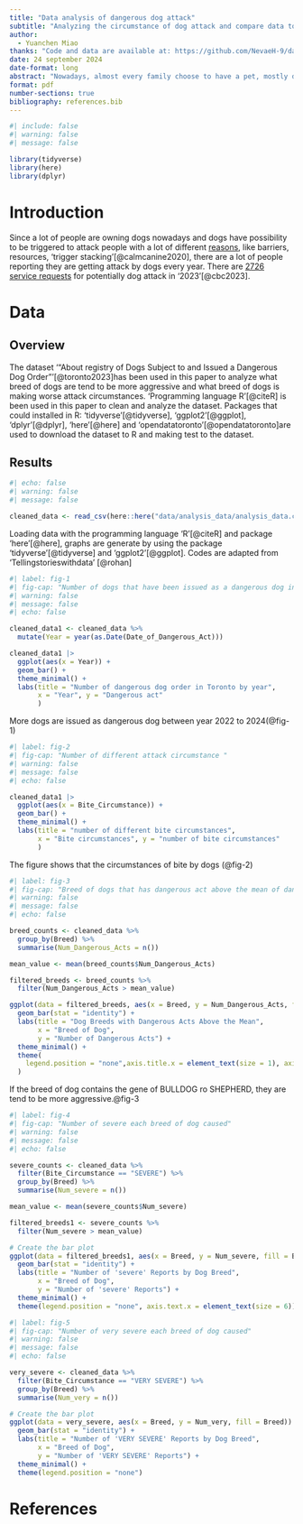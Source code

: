 ```yaml
---
title: "Data analysis of dangerous dog attack"
subtitle: "Analyzing the circumstance of dog attack and compare data to find out the most dangerous breed"
author: 
  - Yuanchen Miao
thanks: "Code and data are available at: https://github.com/NevaeH-9/dangerous-dog-attack.git."
date: 24 september 2024
date-format: long
abstract: "Nowadays, almost every family choose to have a pet, mostly dogs. Dogs have their innate nature to protect themselves or their owner from the danger they meet, sometimes they bark at it, sometimes they make an attack on it. Dogs require training from human to prevent them from attacking or barking at people, but some breed of dogs have stronger aggressive desire, in some situations, these breed of dogs probably attack people after training. In this report, data of Registry of Dogs Subject to and Issued a Dangerous Dog Order from Open Data Toronto is used, this data is refreshed monthly to today and all died dogs are removed from the data. There appears some specific breed of dogs are more likely to attack people and causing worse attck circumstance."
format: pdf
number-sections: true
bibliography: references.bib
---
```


```r
#| include: false
#| warning: false
#| message: false

library(tidyverse)
library(here)
library(dplyr)
```



# Introduction {#sec-introduction}

Since a lot of people are owning dogs nowadays and dogs have possibility to be triggered to attack people with a lot of different [reasons](https://www.calmcanineacademy.com/blog/2020/11/06/let-s-talk-about-dog-attacks), like barriers, resources, 'trigger stacking'[@calmcanine2020], there are a lot of people reporting they are getting attack by dogs every year. There are [2726 service requests](https://www.cbc.ca/news/canada/toronto/dangerous-dog-owners-new-rules-city-toronto-1.7183803#:~:text=Toronto%20Animal%20Services%20investigates%20all,increase%20from%202%2C653%20in%202022.) for potentially dog attack in '2023'[@cbc2023].

# Data {#sec-data}

## Overview {#sec-data-overview}
The dataset '"About registry of Dogs Subject to and Issued a Dangerous Dog Order" '[@toronto2023]has been used in this paper to analyze what breed of dogs are tend to be more aggressive and what breed of dogs is making worse attack circumstances. 'Programming language R'[@citeR] is been used in this paper to clean and analyze the dataset. Packages that could installed in R: 'tidyverse'[@tidyverse], 'ggplot2'[@ggplot], 'dplyr'[@dplyr], 'here'[@here] and ‘opendatatoronto'[@opendatatoronto]are used to download the dataset to R and making test to the dataset.

## Results {#sec-data-results}
```r
#| echo: false
#| warning: false
#| message: false

cleaned_data <- read_csv(here::here("data/analysis_data/analysis_data.csv"))
```
Loading data with the programming language 'R'[@citeR] and package 'here'[@here], graphs are generate by using the package 'tidyverse'[@tidyverse] and 'ggplot2'[@ggplot]. Codes are adapted from 'Tellingstorieswithdata' [@rohan]

\newpage

```r
#| label: fig-1
#| fig-cap: "Number of dogs that have been issued as a dangerous dog in Toronto" 
#| warning: false
#| message: false
#| echo: false

cleaned_data1 <- cleaned_data %>%
  mutate(Year = year(as.Date(Date_of_Dangerous_Act))) 

cleaned_data1 |>
  ggplot(aes(x = Year)) +
  geom_bar() +
  theme_minimal() + 
  labs(title = "Number of dangerous dog order in Toronto by year",
       x = "Year", y = "Dangerous act"
       ) 
```
More dogs are issued as dangerous dog between year 2022 to 2024(@fig-1)

```r
#| label: fig-2
#| fig-cap: "Number of different attack circumstance " 
#| warning: false
#| message: false
#| echo: false

cleaned_data1 |>
  ggplot(aes(x = Bite_Circumstance)) +
  geom_bar() +
  theme_minimal() + 
  labs(title = "number of different bite circumstances",
       x = "Bite circumstances", y = "number of bite circumstances"
       ) 
```
The figure shows that the circumstances of bite by dogs (@fig-2)

```r
#| label: fig-3
#| fig-cap: "Breed of dogs that has dangerous act above the mean of dangerous dog order" 
#| warning: false
#| message: false
#| echo: false

breed_counts <- cleaned_data %>%
  group_by(Breed) %>%
  summarise(Num_Dangerous_Acts = n())

mean_value <- mean(breed_counts$Num_Dangerous_Acts)

filtered_breeds <- breed_counts %>%
  filter(Num_Dangerous_Acts > mean_value)

ggplot(data = filtered_breeds, aes(x = Breed, y = Num_Dangerous_Acts, fill = Breed)) +
  geom_bar(stat = "identity") +
  labs(title = "Dog Breeds with Dangerous Acts Above the Mean",
       x = "Breed of Dog",
       y = "Number of Dangerous Acts") +
  theme_minimal() +
  theme(
    legend.position = "none",axis.title.x = element_text(size = 1), axis.text.x = element_text(size = 6)
  )
```
If the breed of dog contains the gene of BULLDOG ro SHEPHERD, they are tend to be more aggressive.@fig-3

```r
#| label: fig-4
#| fig-cap: "Number of severe each breed of dog caused" 
#| warning: false
#| message: false
#| echo: false

severe_counts <- cleaned_data %>%
  filter(Bite_Circumstance == "SEVERE") %>%
  group_by(Breed) %>%
  summarise(Num_severe = n())

mean_value <- mean(severe_counts$Num_severe)

filtered_breeds1 <- severe_counts %>%
  filter(Num_severe > mean_value)

# Create the bar plot
ggplot(data = filtered_breeds1, aes(x = Breed, y = Num_severe, fill = Breed)) +
  geom_bar(stat = "identity") +
  labs(title = "Number of 'severe' Reports by Dog Breed",
       x = "Breed of Dog",
       y = "Number of 'severe' Reports") +
  theme_minimal() +
  theme(legend.position = "none", axis.text.x = element_text(size = 6))
```

```r
#| label: fig-5
#| fig-cap: "Number of very severe each breed of dog caused" 
#| warning: false
#| message: false
#| echo: false

very_severe <- cleaned_data %>%
  filter(Bite_Circumstance == "VERY SEVERE") %>%
  group_by(Breed) %>%
  summarise(Num_very = n())

# Create the bar plot
ggplot(data = very_severe, aes(x = Breed, y = Num_very, fill = Breed)) +
  geom_bar(stat = "identity") +
  labs(title = "Number of 'VERY SEVERE' Reports by Dog Breed",
       x = "Breed of Dog",
       y = "Number of 'VERY SEVERE' Reports") +
  theme_minimal() +
  theme(legend.position = "none")
```

# References


